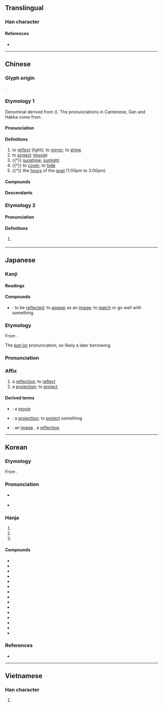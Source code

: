 {{character info}}
==Translingual==

===Han character===
{{Han char|rn=72|rad=日|as=05|sn=9|four=64034|canj=ALBK|ids=⿰日央}}

====References====
* {{Han ref|kx=0493.010|dkj=13838|dj=0856.010|hdz=21500.060|uh=6620|ud=26144|bh=AC4D|bd=44109}}

----

==Chinese==
{{zh-forms|alt=暎}}

===Glyph origin===
{{Han etym}}
{{Han compound|日|央|c1=s|c2=p|t1=sun|ls=psc}}.

===Etymology 1===
Denominal derived from {{och-l|影|shadow; image}} ({{zh-ref|Gong, 2019}}). The {{lang|zh|上聲}} pronunciations in Cantonese, Gan and Hakka come from {{ltc-l|影}}.

====Pronunciation====
{{zh-pron
|m=yìng,yāng,2nb=variant
|m-s=yin4
|dg=
|c=jing2,joeng2
|c_note=joeng2 - chiefly used in {{zh-l|*掩映}}
|c-t=yiang2
|g=iang3/in3
|g_note=iang3 - vernacular; in3 - literary
|h=pfs=yáng;gd=yang3/yang5
|j=ing3
|mb=iāng
|md=iáng/ióng
|md_note=iáng - vernacular; ióng - literary
|mn=èng/tw:iòng/iàⁿ/twv:iaⁿ
|mn_note=Xiamen, Quanzhou, Zhangzhou: èng - literary; iàⁿ - vernacular; Taiwan: iòng - literary; èng, iàⁿ/iaⁿ - vernacular
|mn-t=iang3
|w=2ian,2in
|w_note=2ian - vernacular; 2in - literary
|x=in4
|mc=2
|oc=2
|ma=y
|cat=v,n
}}

====Definitions====
{{zh-hanzi}}

# to [[reflect]] (light); to [[mirror]]; to [[shine]]
# to [[project]] ([[movie]])
# {{†}} [[sunshine]]; [[sunlight]]
# {{†}} to [[cover]]; to [[hide]]
# {{†}} the [[hour]]s of the [[goat]] (1:00pm to 3:00pm)

====Compounds====
{{zh-der|反映|放映|上映|映襯|映山紅|映射|映衰|映托|映現|映像|映眼|映照|倒映|交映|展映|後先輝映|交相輝映|孫康映雪|疊映|放映室|映媚|放映影幕|映輝|映身|相映成趣|相映|播映|映帶|掩映生姿|照映|放映機|映摹|映壁|映雪囊螢|映像管|照螢映雪|暉映:huīyìng|映雪讀書|映雪|映月讀書|掩映|首映|開映|聚螢映雪|首映典禮|集螢映雪|襯映|遮天映日|輝映|餘映|蔚映|映望}}

====Descendants====
{{CJKV||||ánh}}

===Etymology 2===

====Pronunciation====
{{zh-pron
|m=yǎng
|mc=1
|oc=1
|cat=
}}

====Definitions====
{{zh-hanzi}}

# {{zh-hg}} {{zh-only|映㬒|[[not]] [[bright]]; [[not]] [[clear]]}}

----

==Japanese==

===Kanji===
{{ja-kanji|grade=6|rs=日05}}

====Readings====
{{ja-readings
|goon=よう<やう
|kanon=えい
|kun=うつ-す, うつ-る, は-える
|nanori=あきら, え, てる
}}

====Compounds====
* {{ja-r|映る|うつる}}: to be [[reflect|reflected]]; to [[appear]] as an [[image]]; to [[match]] or go well with something {{qualifier|in terms of color coordination}}

===Etymology===
{{ja-kanjitab|えい|yomi=kanon}}
From {{der|ja|ltc|sort=えい|-}} {{ltc-l|映|id=2}}.

The ''[[漢音#Japanese|kan'on]]'' pronunciation, so likely a later borrowing.

===Pronunciation===
{{ja-pron|えい|y=kanon}}

===Affix===
{{ja-pos|affix|えい}}

# a [[reflection]]; to [[reflect]]
# a [[projection]]; to [[project]]

====Derived terms====
{{der-top}}
* {{ja-r|映%画|えい%が}}: a [[movie]]
* {{ja-r|映%写|えい%しゃ}}: a [[projection]]; to [[project]] something {{qualifier|an image}}
* {{ja-r|映%像|えい%ぞう}}: an [[image]] {{qualifier|especially one on a screen or in one's mind}}, a [[reflection]]
{{der-bottom}}

----

==Korean==

===Etymology===
From {{der|ko|ltc|-}} {{ltc-l|映|id=2}}.

{{collapse|
* {{hanja-dongguk|ᅙᅧᇰ〮|qyéng}}
* {{hanja-sinjeung|영|yeng}}
|Historical readings
|bg=#FFFFFF}}

===Pronunciation===
* {{sense|to project}} {{ko-hanja-pron|영}}
* {{sense|to shine; etc.}} {{ko-hanja-pron|영|l=y}}

===Hanja===
{{ko-hanja-search}}
{{ko-hanja|비치다|비칠|영}}

# {{hanja form of|영|to [[project]]}}
# {{hanja form of|영|to [[shine]]; to [[light]] [[up]]; to [[flash]]}}
# {{hanja form of|영|to [[reflect]]}}

====Compounds====
{{der-top3|Compounds}}
* {{ko-l|영화|映畫|[[film]]; [[flick]]; [[movie]]}}
* {{ko-l|반영|反映}}
* {{ko-l|방영|放映}}
* {{ko-l|영상|映像}}
* {{ko-l|상영|上映}}
* {{ko-l|영사|映寫}}
* {{ko-l|휘영|輝映}}
* {{ko-l|영채|映彩}}
* {{ko-l|투영|透映}}
* {{ko-l|회영|回映}}
* {{ko-l|영발|映發}}
* {{ko-l|영사|映射}}
* {{ko-l|사영|寫映}}
* {{ko-l|은영|隱映}}
* {{ko-l|조영|照映}}
{{der-bottom}}

===References===
* {{R:hanjadoc|4582}}

----

==Vietnamese==

===Han character===
{{vi-hantu|[[ánh]], [[tử]]|rs=日05}}

# {{rfdef|vi|sort=日05}}